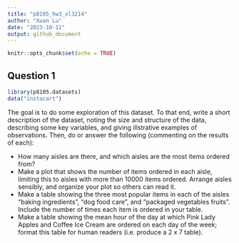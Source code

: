 ```yaml
---
title: "p8105_hw3_xl3214"
author: "Xuan Lu"
date: "2023-10-11"
output: github_document
---
```


```r
knitr::opts_chunk$set(echo = TRUE)
```

## Question 1

```r
library(p8105.datasets)
data("instacart")
```

The goal is to do some exploration of this dataset. To that end, write a short description of the dataset, noting the size and structure of the data, describing some key variables, and giving illstrative examples of observations. Then, do or answer the following (commenting on the results of each):

* How many aisles are there, and which aisles are the most items ordered from?
* Make a plot that shows the number of items ordered in each aisle, limiting this to aisles with more than 10000 items ordered. Arrange aisles sensibly, and organize your plot so others can read it.
* Make a table showing the three most popular items in each of the aisles “baking ingredients”, “dog food care”, and “packaged vegetables fruits”. Include the number of times each item is ordered in your table.
* Make a table showing the mean hour of the day at which Pink Lady Apples and Coffee Ice Cream are ordered on each day of the week; format this table for human readers (i.e. produce a 2 x 7 table).
